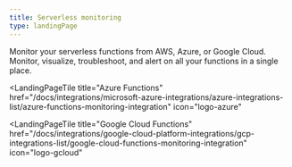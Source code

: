 ```yaml
---
title: Serverless monitoring
type: landingPage
---
```


<LandingPageHero>
  <HeroContent>
    Monitor your serverless functions from AWS, Azure, or Google Cloud. Monitor, visualize, troubleshoot, and alert on all your functions in a single place.
  </HeroContent>
</LandingPageHero>

<LandingPageTileGrid>
  <LandingPageTile
    title="AWS Lambda"
    href="/docs/serverless-function-monitoring/aws-lambda-monitoring/get-started/monitoring-aws-lambda-serverless-monitoring"
    icon="logo-aws"
  ></LandingPageTile>

  <LandingPageTile
    title="Azure Functions"
    href="/docs/integrations/microsoft-azure-integrations/azure-integrations-list/azure-functions-monitoring-integration"
    icon="logo-azure"
  ></LandingPageTile>

  <LandingPageTile
    title="Google Cloud Functions"
    href="/docs/integrations/google-cloud-platform-integrations/gcp-integrations-list/google-cloud-functions-monitoring-integration"
    icon="logo-gcloud"
  ></LandingPageTile>
</LandingPageTileGrid>